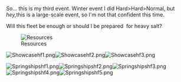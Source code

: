 So... this is my third event. Winter event I did Hard>Hard>Normal, but ''hey, ''this is a large-scale event, so I'm not that confident this time.

Will this fleet be enough or should I be prepared  for heavy salt?

[[File:Springeventresourceshf.png|frame|Resources]]

[[File:Showcasehf1.png|right]][[File:Showcasehf2.png|right]][[File:Showcasehf3.png|right]]

[[File:Springshipshf1.png|right]][[File:Springshipshf2.png|right]][[File:Springshipshf3.png|right]][[File:Springshipshf4.png|right]][[File:Springshipshf5.png|right]]<ac_metadata title="Fleet Check (Mixed)"> </ac_metadata>